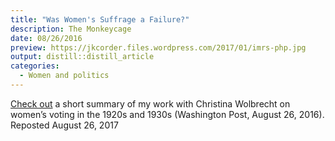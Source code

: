```yaml
---
title: "Was Women's Suffrage a Failure?"
description: The Monkeycage
date: 08/26/2016
preview: https://jkcorder.files.wordpress.com/2017/01/imrs-php.jpg
output: distill::distill_article
categories: 
  - Women and politics
---
```


[Check out](https://www.washingtonpost.com/news/monkey-cage/wp/2016/08/26/was-womens-suffrage-a-failure-what-new-evidence-tells-us-about-the-first-women-voters/?utm_term=.6d0fff14d06b) a short summary of my work with Christina Wolbrecht on women's voting in the 1920s and 1930s (Washington Post, August 26, 2016). Reposted August 26, 2017


